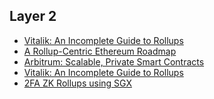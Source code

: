 ## Layer 2

- [Vitalik: An Incomplete Guide to Rollups](https://vitalik.ca/general/2021/01/05/rollup.html)
- [A Rollup-Centric Ethereum Roadmap](https://ethereum-magicians.org/t/a-rollup-centric-ethereum-roadmap/4698)
- [Arbitrum: Scalable, Private Smart Contracts](https://www.usenix.org/system/files/conference/usenixsecurity18/sec18-kalodner.pdf)
- [Vitalik: An Incomplete Guide to Rollups](https://vitalik.ca/general/2021/01/05/rollup.html)
- [2FA ZK Rollups using SGX](https://ethresear.ch/t/2fa-zk-rollups-using-sgx/14462)
